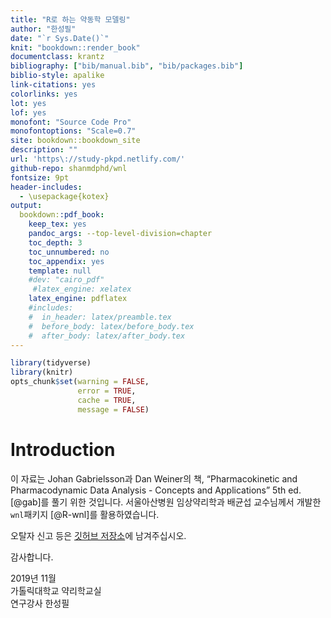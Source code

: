 ```yaml
---
title: "R로 하는 약동학 모델링"
author: "한성필"
date: "`r Sys.Date()`"
knit: "bookdown::render_book"
documentclass: krantz
bibliography: ["bib/manual.bib", "bib/packages.bib"]
biblio-style: apalike
link-citations: yes
colorlinks: yes
lot: yes
lof: yes
monofont: "Source Code Pro"
monofontoptions: "Scale=0.7"
site: bookdown::bookdown_site
description: ""
url: 'https\://study-pkpd.netlify.com/'
github-repo: shanmdphd/wnl
fontsize: 9pt
header-includes:
  - \usepackage{kotex}
output:
  bookdown::pdf_book: 
    keep_tex: yes
    pandoc_args: --top-level-division=chapter
    toc_depth: 3
    toc_unnumbered: no
    toc_appendix: yes
    template: null
    #dev: "cairo_pdf"
     #latex_engine: xelatex
    latex_engine: pdflatex
    #includes:
    #  in_header: latex/preamble.tex
    #  before_body: latex/before_body.tex
    #  after_body: latex/after_body.tex
---
```


```r
library(tidyverse)
library(knitr)
opts_chunk$set(warning = FALSE, 
               error = TRUE,
               cache = TRUE,
               message = FALSE)
```

# Introduction {-}

이 자료는 Johan Gabrielsson과 Dan Weiner의 책,  "Pharmacokinetic and Pharmacodynamic Data Analysis - Concepts and Applications" 5th ed. [@gab]를 풀기 위한 것입니다. 서울아산병원 임상약리학과 배균섭 교수님께서 개발한 `wnl`패키지 [@R-wnl]를 활용하였습니다.

오탈자 신고 등은 [깃허브 저장소](https://github.com/pipetcpt/study-pkpd/issues)에 남겨주십시오.

감사합니다.

2019년 11월  
가톨릭대학교 약리학교실  
연구강사 한성필

\mainmatter
